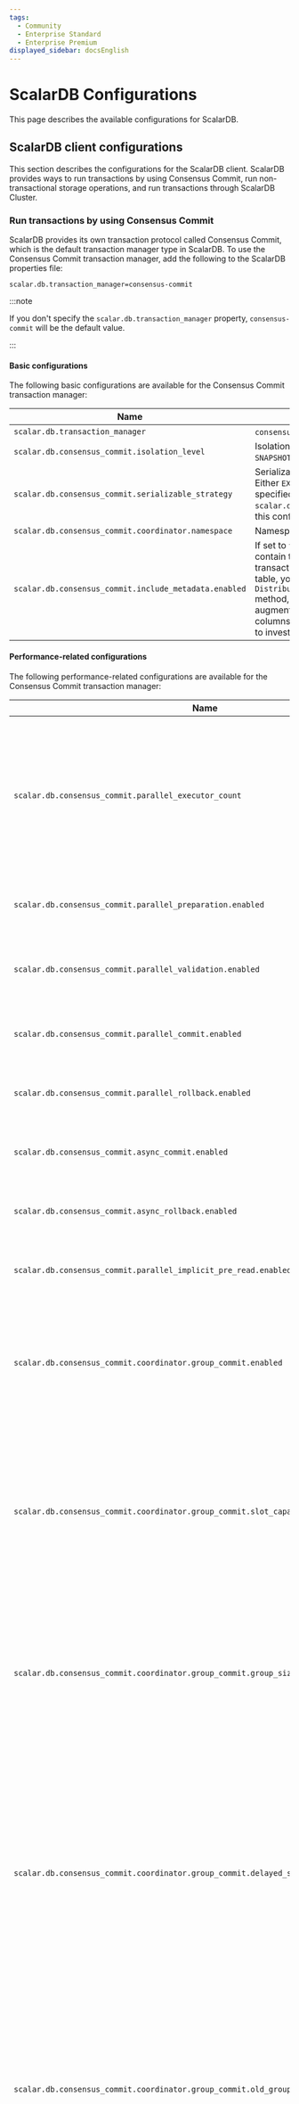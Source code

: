 ```yaml
---
tags:
  - Community
  - Enterprise Standard
  - Enterprise Premium
displayed_sidebar: docsEnglish
---
```


# ScalarDB Configurations


This page describes the available configurations for ScalarDB.

## ScalarDB client configurations

This section describes the configurations for the ScalarDB client. ScalarDB provides ways to run transactions by using Consensus Commit, run non-transactional storage operations, and run transactions through ScalarDB Cluster.

### Run transactions by using Consensus Commit

ScalarDB provides its own transaction protocol called Consensus Commit, which is the default transaction manager type in ScalarDB. To use the Consensus Commit transaction manager, add the following to the ScalarDB properties file:

```properties
scalar.db.transaction_manager=consensus-commit
```

:::note

If you don't specify the `scalar.db.transaction_manager` property, `consensus-commit` will be the default value.

:::

#### Basic configurations

The following basic configurations are available for the Consensus Commit transaction manager:

| Name                                                  | Description                                                                                                                                                                                                                                                                                                                                                                                                  | Default       |
|-------------------------------------------------------|--------------------------------------------------------------------------------------------------------------------------------------------------------------------------------------------------------------------------------------------------------------------------------------------------------------------------------------------------------------------------------------------------------------|---------------|
| `scalar.db.transaction_manager`                       | `consensus-commit` should be specified.                                                                                                                                                                                                                                                                                                                                                                      | -             |
| `scalar.db.consensus_commit.isolation_level`          | Isolation level used for Consensus Commit. Either `SNAPSHOT` or `SERIALIZABLE` can be specified.                                                                                                                                                                                                                                                                                                             | `SNAPSHOT`    |
| `scalar.db.consensus_commit.serializable_strategy`    | Serializable strategy used for Consensus Commit. Either `EXTRA_READ` or `EXTRA_WRITE` can be specified. If `SNAPSHOT` is specified in the property `scalar.db.consensus_commit.isolation_level`, this configuration will be ignored.                                                                                                                                                                         | `EXTRA_READ`  |
| `scalar.db.consensus_commit.coordinator.namespace`    | Namespace name of Coordinator tables.                                                                                                                                                                                                                                                                                                                                                                        | `coordinator` |
| `scalar.db.consensus_commit.include_metadata.enabled` | If set to `true`, `Get` and `Scan` operations results will contain transaction metadata. To see the transaction metadata columns details for a given table, you can use the `DistributedTransactionAdmin.getTableMetadata()` method, which will return the table metadata augmented with the transaction metadata columns. Using this configuration can be useful to investigate transaction-related issues. | `false`       |

#### Performance-related configurations

The following performance-related configurations are available for the Consensus Commit transaction manager:

| Name                                                                                   | Description                                                                                                                                                                                                                                                                               | Default                                                           |
|----------------------------------------------------------------------------------------|-------------------------------------------------------------------------------------------------------------------------------------------------------------------------------------------------------------------------------------------------------------------------------------------|-------------------------------------------------------------------|
| `scalar.db.consensus_commit.parallel_executor_count`                                   | Number of executors (threads) for parallel execution. This number refers to the total number of threads across transactions in a ScalarDB Cluster node or a ScalarDB process.                                                                                                             | `128`                                                             |
| `scalar.db.consensus_commit.parallel_preparation.enabled`                              | Whether or not the preparation phase is executed in parallel.                                                                                                                                                                                                                             | `true`                                                            |
| `scalar.db.consensus_commit.parallel_validation.enabled`                               | Whether or not the validation phase (in `EXTRA_READ`) is executed in parallel.                                                                                                                                                                                                            | The value of `scalar.db.consensus_commit.parallel_commit.enabled` |
| `scalar.db.consensus_commit.parallel_commit.enabled`                                   | Whether or not the commit phase is executed in parallel.                                                                                                                                                                                                                                  | `true`                                                            |
| `scalar.db.consensus_commit.parallel_rollback.enabled`                                 | Whether or not the rollback phase is executed in parallel.                                                                                                                                                                                                                                | The value of `scalar.db.consensus_commit.parallel_commit.enabled` |
| `scalar.db.consensus_commit.async_commit.enabled`                                      | Whether or not the commit phase is executed asynchronously.                                                                                                                                                                                                                               | `false`                                                           |
| `scalar.db.consensus_commit.async_rollback.enabled`                                    | Whether or not the rollback phase is executed asynchronously.                                                                                                                                                                                                                             | The value of `scalar.db.consensus_commit.async_commit.enabled`    |
| `scalar.db.consensus_commit.parallel_implicit_pre_read.enabled`                        | Whether or not implicit pre-read is executed in parallel.                                                                                                                                                                                                                                 | `true`                                                            |
| `scalar.db.consensus_commit.coordinator.group_commit.enabled`                          | Whether or not committing the transaction state is executed in batch mode. This feature can't be used with a two-phase commit interface.                                                                                                                                                  | `false`                                                           |
| `scalar.db.consensus_commit.coordinator.group_commit.slot_capacity`                    | Maximum number of slots in a group for the group commit feature. A large value improves the efficiency of group commit, but may also increase latency and the likelihood of transaction conflicts.[^1]                                                                                    | `20`                                                              |
| `scalar.db.consensus_commit.coordinator.group_commit.group_size_fix_timeout_millis`    | Timeout to fix the size of slots in a group. A large value improves the efficiency of group commit, but may also increase latency and the likelihood of transaction conflicts.[^1]                                                                                                        | `40`                                                              |
| `scalar.db.consensus_commit.coordinator.group_commit.delayed_slot_move_timeout_millis` | Timeout to move delayed slots from a group to another isolated group to prevent the original group from being affected by delayed transactions. A large value improves the efficiency of group commit, but may also increase the latency and the likelihood of transaction conflicts.[^1] | `1200`                                                            |
| `scalar.db.consensus_commit.coordinator.group_commit.old_group_abort_timeout_millis`   | Timeout to abort an old ongoing group. A small value reduces resource consumption through aggressive aborts, but may also increase the likelihood of unnecessary aborts for long-running transactions.                                                                                    | `60000`                                                           |
| `scalar.db.consensus_commit.coordinator.group_commit.timeout_check_interval_millis`    | Interval for checking the group commit–related timeouts.                                                                                                                                                                                                                                  | `20`                                                              |
| `scalar.db.consensus_commit.coordinator.group_commit.metrics_monitor_log_enabled`      | Whether or not the metrics of the group commit are logged periodically.                                                                                                                                                                                                                   | `false`                                                           |

#### Underlying storage or database configurations

Consensus Commit has a storage abstraction layer and supports multiple underlying storages. You can specify the storage implementation by using the `scalar.db.storage` property.

Select a database to see the configurations available for each storage.

<Tabs groupId="databases" queryString>
  <TabItem value="JDBC_databases" label="JDBC databases" default>
    The following configurations are available for JDBC databases:

    | Name                                                       | Description                                                                                                                                                                                                                                         | Default                      |
    |------------------------------------------------------------|-----------------------------------------------------------------------------------------------------------------------------------------------------------------------------------------------------------------------------------------------------|------------------------------|
    | `scalar.db.storage`                                        | `jdbc` must be specified.                                                                                                                                                                                                                           | -                            |
    | `scalar.db.contact_points`                                 | JDBC connection URL.                                                                                                                                                                                                                                |                              |
    | `scalar.db.username`                                       | Username to access the database.                                                                                                                                                                                                                    |                              |
    | `scalar.db.password`                                       | Password to access the database.                                                                                                                                                                                                                    |                              |
    | `scalar.db.jdbc.connection_pool.min_idle`                  | Minimum number of idle connections in the connection pool.                                                                                                                                                                                          | `20`                         |
    | `scalar.db.jdbc.connection_pool.max_idle`                  | Maximum number of connections that can remain idle in the connection pool.                                                                                                                                                                          | `50`                         |
    | `scalar.db.jdbc.connection_pool.max_total`                 | Maximum total number of idle and borrowed connections that can be active at the same time for the connection pool. Use a negative value for no limit.                                                                                               | `100`                        |
    | `scalar.db.jdbc.prepared_statements_pool.enabled`          | Setting this property to `true` enables prepared-statement pooling.                                                                                                                                                                                 | `false`                      |
    | `scalar.db.jdbc.prepared_statements_pool.max_open`         | Maximum number of open statements that can be allocated from the statement pool at the same time. Use a negative value for no limit.                                                                                                                | `-1`                         |
    | `scalar.db.jdbc.isolation_level`                           | Isolation level for JDBC. `READ_UNCOMMITTED`, `READ_COMMITTED`, `REPEATABLE_READ`, or `SERIALIZABLE` can be specified.                                                                                                                              | Underlying-database specific |
    | `scalar.db.jdbc.table_metadata.schema`                     | Schema name for the table metadata used for ScalarDB.                                                                                                                                                                                               | `scalardb`                   |
    | `scalar.db.jdbc.table_metadata.connection_pool.min_idle`   | Minimum number of idle connections in the connection pool for the table metadata.                                                                                                                                                                   | `5`                          |
    | `scalar.db.jdbc.table_metadata.connection_pool.max_idle`   | Maximum number of connections that can remain idle in the connection pool for the table metadata.                                                                                                                                                   | `10`                         |
    | `scalar.db.jdbc.table_metadata.connection_pool.max_total`  | Maximum total number of idle and borrowed connections that can be active at the same time for the connection pool for the table metadata. Use a negative value for no limit.                                                                        | `25`                         |
    | `scalar.db.jdbc.admin.connection_pool.min_idle`            | Minimum number of idle connections in the connection pool for admin.                                                                                                                                                                                | `5`                          |
    | `scalar.db.jdbc.admin.connection_pool.max_idle`            | Maximum number of connections that can remain idle in the connection pool for admin.                                                                                                                                                                | `10`                         |
    | `scalar.db.jdbc.admin.connection_pool.max_total`           | Maximum total number of idle and borrowed connections that can be active at the same time for the connection pool for admin. Use a negative value for no limit.                                                                                     | `25`                         |
    | `scalar.db.jdbc.oracle.time_column.default_date_component` | Value of the date component used for storing `TIME` data in Oracle. Since Oracle has no data type to only store a time without a date component, ScalarDB stores `TIME` data with the same date component value for ease of comparison and sorting. | `1970-01-01`                 |

:::note

#### SQLite3

If you're using SQLite3 as a JDBC database, you must set `scalar.db.contact_points` as follows:

```properties
scalar.db.contact_points=jdbc:sqlite:<SQLITE_DB_FILE_PATH>?busy_timeout=10000
```

Unlike other JDBC databases, [SQLite3 doesn't fully support concurrent access](https://www.sqlite.org/lang_transaction.html). To avoid frequent errors caused internally by [`SQLITE_BUSY`](https://www.sqlite.org/rescode.html#busy), setting a [`busy_timeout`](https://www.sqlite.org/c3ref/busy_timeout.html) parameter is recommended.

#### YugabyteDB

If you're using YugabyteDB as a JDBC database, you can specify multiple endpoints in `scalar.db.contact_points` as follows:

```properties
scalar.db.contact_points=jdbc:yugabytedb://127.0.0.1:5433\\,127.0.0.2:5433\\,127.0.0.3:5433/?load-balance=true
```

Multiple endpoints should be separated by escaped commas.

For information on YugabyteDB's smart driver and load balancing, see [YugabyteDB smart drivers for YSQL](https://docs.yugabyte.com/preview/drivers-orms/smart-drivers/).

:::

  </TabItem>
  <TabItem value="DynamoDB" label="DynamoDB">
    The following configurations are available for DynamoDB:

    | Name                                        | Description                                                                                                                                                                                                                                                 | Default    |
    |---------------------------------------------|-------------------------------------------------------------------------------------------------------------------------------------------------------------------------------------------------------------------------------------------------------------|------------|
    | `scalar.db.storage`                         | `dynamo` must be specified.                                                                                                                                                                                                                                 | -          |
    | `scalar.db.contact_points`                  | AWS region with which ScalarDB should communicate (e.g., `us-east-1`).                                                                                                                                                                                      |            |
    | `scalar.db.username`                        | AWS access key used to identify the user interacting with AWS.                                                                                                                                                                                              |            |
    | `scalar.db.password`                        | AWS secret access key used to authenticate the user interacting with AWS.                                                                                                                                                                                   |            |
    | `scalar.db.dynamo.endpoint_override`        | Amazon DynamoDB endpoint with which ScalarDB should communicate. This is primarily used for testing with a local instance instead of an AWS service.                                                                                                        |            |
    | `scalar.db.dynamo.table_metadata.namespace` | Namespace name for the table metadata used for ScalarDB.                                                                                                                                                                                                    | `scalardb` |
    | `scalar.db.dynamo.namespace.prefix`         | Prefix for the user namespaces and metadata namespace names. Since AWS requires having unique tables names in a single AWS region, this is useful if you want to use multiple ScalarDB environments (development, production, etc.) in a single AWS region. |            |
  </TabItem>
  <TabItem value="Cosmos_DB_for_NoSQL" label="Cosmos DB for NoSQL">
    The following configurations are available for CosmosDB for NoSQL:

    | Name                                       | Description                                                                                              | Default    |
    |--------------------------------------------|----------------------------------------------------------------------------------------------------------|------------|
    | `scalar.db.storage`                        | `cosmos` must be specified.                                                                              | -          |
    | `scalar.db.contact_points`                 | Azure Cosmos DB for NoSQL endpoint with which ScalarDB should communicate.                               |            |
    | `scalar.db.password`                       | Either a master or read-only key used to perform authentication for accessing Azure Cosmos DB for NoSQL. |            |
    | `scalar.db.cosmos.table_metadata.database` | Database name for the table metadata used for ScalarDB.                                                  | `scalardb` |
    | `scalar.db.cosmos.consistency_level`       | Consistency level used for Cosmos DB operations. `STRONG` or `BOUNDED_STALENESS` can be specified.       | `STRONG`   |
  </TabItem>
  <TabItem value="Cassandra" label="Cassandra">
    The following configurations are available for Cassandra:

    | Name                                    | Description                                                           | Default    |
    |-----------------------------------------|-----------------------------------------------------------------------|------------|
    | `scalar.db.storage`                     | `cassandra` must be specified.                                        | -          |
    | `scalar.db.contact_points`              | Comma-separated contact points.                                       |            |
    | `scalar.db.contact_port`                | Port number for all the contact points.                               |            |
    | `scalar.db.username`                    | Username to access the database.                                      |            |
    | `scalar.db.password`                    | Password to access the database.                                      |            |
    | `scalar.db.cassandra.metadata.keyspace` | Keyspace name for the namespace and table metadata used for ScalarDB. | `scalardb` |
  </TabItem>
</Tabs>

##### Multi-storage support

ScalarDB supports using multiple storage implementations simultaneously. You can use multiple storages by specifying `multi-storage` as the value for the `scalar.db.storage` property.

For details about using multiple storages, see [Multi-Storage Transactions](multi-storage-transactions.mdx).

##### Cross-partition scan configurations

By enabling the cross-partition scan option as described below, the `Scan` operation can retrieve all records across partitions. In addition, you can specify arbitrary conditions and orderings in the cross-partition `Scan` operation by enabling `cross_partition_scan.filtering` and `cross_partition_scan.ordering`, respectively. Currently, the cross-partition scan with ordering option is available only for JDBC databases. To enable filtering and ordering, `scalar.db.cross_partition_scan.enabled` must be set to `true`.

For details on how to use cross-partition scan, see [Scan operation](./api-guide.mdx#scan-operation).

:::warning

For non-JDBC databases, transactions could be executed at read-committed snapshot isolation (`SNAPSHOT`), which is a lower isolation level, even if you enable cross-partition scan with the `SERIALIZABLE` isolation level. When using non-JDBC databases, use cross-partition scan only if consistency does not matter for your transactions.

:::

| Name                                               | Description                                   | Default |
|----------------------------------------------------|-----------------------------------------------|---------|
| `scalar.db.cross_partition_scan.enabled`           | Enable cross-partition scan.                  | `true`  |
| `scalar.db.cross_partition_scan.filtering.enabled` | Enable filtering in cross-partition scan.     | `false` |
| `scalar.db.cross_partition_scan.ordering.enabled`  | Enable ordering in cross-partition scan.      | `false` |

### Run non-transactional storage operations

To run non-transactional storage operations, you need to configure the `scalar.db.transaction_manager` property to `single-crud-operation`:

```properties
scalar.db.transaction_manager=single-crud-operation
```

Also, you need to configure the underlying storage or database as described in [Underlying storage or database configurations](#underlying-storage-or-database-configurations).

### Run transactions through ScalarDB Cluster

[ScalarDB Cluster](scalardb-cluster/index.mdx) is a component that provides a gRPC interface to ScalarDB.

For details about client configurations, see the [ScalarDB Cluster client configurations](scalardb-cluster/developer-guide-for-scalardb-cluster-with-java-api.mdx#client-configurations).

## Other ScalarDB configurations

The following are additional configurations available for ScalarDB:

| Name                                                             | Description                                                                                                                                                                                           | Default              |
|------------------------------------------------------------------|-------------------------------------------------------------------------------------------------------------------------------------------------------------------------------------------------------|----------------------|
| `scalar.db.metadata.cache_expiration_time_secs`                  | ScalarDB has a metadata cache to reduce the number of requests to the database. This setting specifies the expiration time of the cache in seconds. If you specify `-1`, the cache will never expire. | `60`                 |
| `scalar.db.active_transaction_management.expiration_time_millis` | ScalarDB maintains ongoing transactions, which can be resumed by using a transaction ID. This setting specifies the expiration time of this transaction management feature in milliseconds.           | `-1` (no expiration) |
| `scalar.db.default_namespace_name`                               | The given namespace name will be used by operations that do not already specify a namespace.                                                                                                          |                      |

## Placeholder usage

You can use placeholders in the values, and they are replaced with environment variables (`${env:<ENVIRONMENT_VARIABLE_NAME>}`) or system properties (`${sys:<SYSTEM_PROPERTY_NAME>}`). You can also specify default values in placeholders like `${sys:<SYSTEM_PROPERTY_NAME>:-<DEFAULT_VALUE>}`.

The following is an example of a configuration that uses placeholders:

```properties
scalar.db.username=${env:SCALAR_DB_USERNAME:-admin}
scalar.db.password=${env:SCALAR_DB_PASSWORD}
```

In this example configuration, ScalarDB reads the username and password from environment variables. If the environment variable `SCALAR_DB_USERNAME` does not exist, ScalarDB uses the default value `admin`.

## Configuration examples

This section provides some configuration examples.

### Configuration example #1 - App and database

```mermaid
flowchart LR
    app["<b>App</b><br />(ScalarDB library with<br />Consensus Commit)"]
    db[(Underlying storage or database)]
    app --> db
```

In this example configuration, the app (ScalarDB library with Consensus Commit) connects to an underlying storage or database (in this case, Cassandra) directly.

:::warning

This configuration exists only for development purposes and isn't suitable for a production environment. This is because the app needs to implement the [Scalar Admin](https://github.com/scalar-labs/scalar-admin) interface to take transactionally consistent backups for ScalarDB, which requires additional configurations.

:::

The following is an example of the configuration for connecting the app to the underlying database through ScalarDB:

```properties
# Transaction manager implementation.
scalar.db.transaction_manager=consensus-commit

# Storage implementation.
scalar.db.storage=cassandra

# Comma-separated contact points.
scalar.db.contact_points=<CASSANDRA_HOST>

# Credential information to access the database.
scalar.db.username=<USERNAME>
scalar.db.password=<PASSWORD>
```

### Configuration example #2 - App, ScalarDB Cluster, and database

```mermaid
flowchart LR
    app["App -<br />ScalarDB library with gRPC"]
    cluster["ScalarDB Cluster -<br />(ScalarDB library with<br />Consensus Commit)"]
    db[(Underlying storage or database)]
    app --> cluster --> db
```

In this example configuration, the app (ScalarDB library with gRPC) connects to an underlying storage or database (in this case, Cassandra) through ScalarDB Cluster, which is a component that is available only in the ScalarDB Enterprise edition.

:::note

This configuration is acceptable for production use because ScalarDB Cluster implements the [Scalar Admin](https://github.com/scalar-labs/scalar-admin) interface, which enables you to take transactionally consistent backups for ScalarDB by pausing ScalarDB Cluster.


:::

The following is an example of the configuration for connecting the app to the underlying database through ScalarDB Cluster:

```properties
# Transaction manager implementation.
scalar.db.transaction_manager=cluster

# Contact point of the cluster.
scalar.db.contact_points=indirect:<SCALARDB_CLUSTER_CONTACT_POINT>
```

For details about client configurations, see the [ScalarDB Cluster client configurations](scalardb-cluster/developer-guide-for-scalardb-cluster-with-java-api.mdx#client-configurations).

[^1]: It's worth benchmarking the performance with a few variations (for example, 75% and 125% of the default value) on the same underlying storage that your application uses, considering your application's access pattern, to determine the optimal configuration as it really depends on those factors. Also, it's important to benchmark combinations of these parameters (for example, first, `slot_capacity:20` and `group_size_fix_timeout_millis:40`; second, `slot_capacity:30` and `group_size_fix_timeout_millis:40`; and third, `slot_capacity:20` and `group_size_fix_timeout_millis:80`) to determine the optimal combination.
